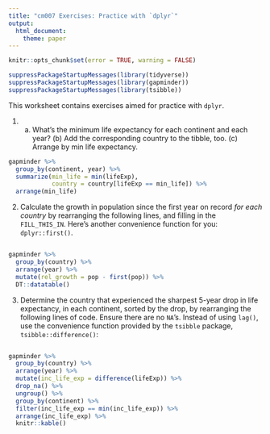 ```yaml
---
title: "cm007 Exercises: Practice with `dplyr`"
output: 
  html_document:
    theme: paper
---
```


<!---The following chunk allows errors when knitting--->

```r
knitr::opts_chunk$set(error = TRUE, warning = FALSE)
```

```r
suppressPackageStartupMessages(library(tidyverse))
suppressPackageStartupMessages(library(gapminder))
suppressPackageStartupMessages(library(tsibble))
```


This worksheet contains exercises aimed for practice with `dplyr`. 


1. (a) What's the minimum life expectancy for each continent and each year? (b) Add the corresponding country to the tibble, too. (c) Arrange by min life expectancy.

```r
gapminder %>% 
  group_by(continent, year) %>% 
  summarize(min_life = min(lifeExp),
            country = country[lifeExp == min_life]) %>%
  arrange(min_life)
```

2. Calculate the growth in population since the first year on record _for each country_ by rearranging the following lines, and filling in the `FILL_THIS_IN`. Here's another convenience function for you: `dplyr::first()`. 

```

```

```r
gapminder %>% 
  group_by(country) %>%
  arrange(year) %>%
  mutate(rel_growth = pop - first(pop)) %>% 
  DT::datatable()
```


3. Determine the country that experienced the sharpest 5-year drop in life expectancy, in each continent, sorted by the drop, by rearranging the following lines of code. Ensure there are no `NA`'s. Instead of using `lag()`, use the convenience function provided by the `tsibble` package, `tsibble::difference()`:

```
```

```r
gapminder %>% 
  group_by(country) %>% 
  arrange(year) %>% 
  mutate(inc_life_exp = difference(lifeExp)) %>% 
  drop_na() %>% 
  ungroup() %>% 
  group_by(continent) %>% 
  filter(inc_life_exp == min(inc_life_exp)) %>% 
  arrange(inc_life_exp) %>% 
  knitr::kable()
```



